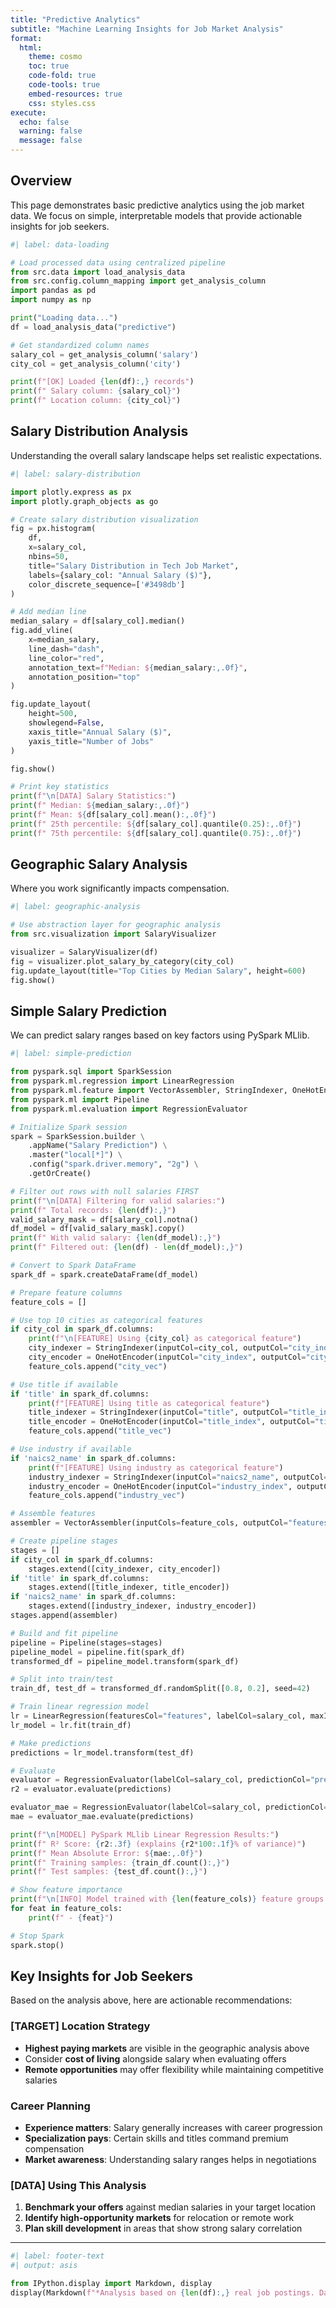 ```yaml
---
title: "Predictive Analytics"
subtitle: "Machine Learning Insights for Job Market Analysis"
format:
  html:
    theme: cosmo
    toc: true
    code-fold: true
    code-tools: true
    embed-resources: true
    css: styles.css
execute:
  echo: false
  warning: false
  message: false
---
```


## Overview

This page demonstrates basic predictive analytics using the job market data. We focus on simple, interpretable models that provide actionable insights for job seekers.

```python
#| label: data-loading

# Load processed data using centralized pipeline
from src.data import load_analysis_data
from src.config.column_mapping import get_analysis_column
import pandas as pd
import numpy as np

print("Loading data...")
df = load_analysis_data("predictive")

# Get standardized column names
salary_col = get_analysis_column('salary')
city_col = get_analysis_column('city')

print(f"[OK] Loaded {len(df):,} records")
print(f" Salary column: {salary_col}")
print(f" Location column: {city_col}")
```

## Salary Distribution Analysis

Understanding the overall salary landscape helps set realistic expectations.

```python
#| label: salary-distribution

import plotly.express as px
import plotly.graph_objects as go

# Create salary distribution visualization
fig = px.histogram(
    df,
    x=salary_col,
    nbins=50,
    title="Salary Distribution in Tech Job Market",
    labels={salary_col: "Annual Salary ($)"},
    color_discrete_sequence=['#3498db']
)

# Add median line
median_salary = df[salary_col].median()
fig.add_vline(
    x=median_salary,
    line_dash="dash",
    line_color="red",
    annotation_text=f"Median: ${median_salary:,.0f}",
    annotation_position="top"
)

fig.update_layout(
    height=500,
    showlegend=False,
    xaxis_title="Annual Salary ($)",
    yaxis_title="Number of Jobs"
)

fig.show()

# Print key statistics
print(f"\n[DATA] Salary Statistics:")
print(f" Median: ${median_salary:,.0f}")
print(f" Mean: ${df[salary_col].mean():,.0f}")
print(f" 25th percentile: ${df[salary_col].quantile(0.25):,.0f}")
print(f" 75th percentile: ${df[salary_col].quantile(0.75):,.0f}")
```

## Geographic Salary Analysis

Where you work significantly impacts compensation.

```python
#| label: geographic-analysis

# Use abstraction layer for geographic analysis
from src.visualization import SalaryVisualizer

visualizer = SalaryVisualizer(df)
fig = visualizer.plot_salary_by_category(city_col)
fig.update_layout(title="Top Cities by Median Salary", height=600)
fig.show()
```

## Simple Salary Prediction

We can predict salary ranges based on key factors using PySpark MLlib.

```python
#| label: simple-prediction

from pyspark.sql import SparkSession
from pyspark.ml.regression import LinearRegression
from pyspark.ml.feature import VectorAssembler, StringIndexer, OneHotEncoder
from pyspark.ml import Pipeline
from pyspark.ml.evaluation import RegressionEvaluator

# Initialize Spark session
spark = SparkSession.builder \
    .appName("Salary Prediction") \
    .master("local[*]") \
    .config("spark.driver.memory", "2g") \
    .getOrCreate()

# Filter out rows with null salaries FIRST
print(f"\n[DATA] Filtering for valid salaries:")
print(f" Total records: {len(df):,}")
valid_salary_mask = df[salary_col].notna()
df_model = df[valid_salary_mask].copy()
print(f" With valid salary: {len(df_model):,}")
print(f" Filtered out: {len(df) - len(df_model):,}")

# Convert to Spark DataFrame
spark_df = spark.createDataFrame(df_model)

# Prepare feature columns
feature_cols = []

# Use top 10 cities as categorical features
if city_col in spark_df.columns:
    print(f"\n[FEATURE] Using {city_col} as categorical feature")
    city_indexer = StringIndexer(inputCol=city_col, outputCol="city_index", handleInvalid="keep")
    city_encoder = OneHotEncoder(inputCol="city_index", outputCol="city_vec")
    feature_cols.append("city_vec")

# Use title if available
if 'title' in spark_df.columns:
    print(f"[FEATURE] Using title as categorical feature")
    title_indexer = StringIndexer(inputCol="title", outputCol="title_index", handleInvalid="keep")
    title_encoder = OneHotEncoder(inputCol="title_index", outputCol="title_vec")
    feature_cols.append("title_vec")

# Use industry if available
if 'naics2_name' in spark_df.columns:
    print(f"[FEATURE] Using industry as categorical feature")
    industry_indexer = StringIndexer(inputCol="naics2_name", outputCol="industry_index", handleInvalid="keep")
    industry_encoder = OneHotEncoder(inputCol="industry_index", outputCol="industry_vec")
    feature_cols.append("industry_vec")

# Assemble features
assembler = VectorAssembler(inputCols=feature_cols, outputCol="features", handleInvalid="skip")

# Create pipeline stages
stages = []
if city_col in spark_df.columns:
    stages.extend([city_indexer, city_encoder])
if 'title' in spark_df.columns:
    stages.extend([title_indexer, title_encoder])
if 'naics2_name' in spark_df.columns:
    stages.extend([industry_indexer, industry_encoder])
stages.append(assembler)

# Build and fit pipeline
pipeline = Pipeline(stages=stages)
pipeline_model = pipeline.fit(spark_df)
transformed_df = pipeline_model.transform(spark_df)

# Split into train/test
train_df, test_df = transformed_df.randomSplit([0.8, 0.2], seed=42)

# Train linear regression model
lr = LinearRegression(featuresCol="features", labelCol=salary_col, maxIter=10)
lr_model = lr.fit(train_df)

# Make predictions
predictions = lr_model.transform(test_df)

# Evaluate
evaluator = RegressionEvaluator(labelCol=salary_col, predictionCol="prediction", metricName="r2")
r2 = evaluator.evaluate(predictions)

evaluator_mae = RegressionEvaluator(labelCol=salary_col, predictionCol="prediction", metricName="mae")
mae = evaluator_mae.evaluate(predictions)

print(f"\n[MODEL] PySpark MLlib Linear Regression Results:")
print(f" R² Score: {r2:.3f} (explains {r2*100:.1f}% of variance)")
print(f" Mean Absolute Error: ${mae:,.0f}")
print(f" Training samples: {train_df.count():,}")
print(f" Test samples: {test_df.count():,}")

# Show feature importance
print(f"\n[INFO] Model trained with {len(feature_cols)} feature groups:")
for feat in feature_cols:
    print(f" - {feat}")

# Stop Spark
spark.stop()
```

## Key Insights for Job Seekers

Based on the analysis above, here are actionable recommendations:

### [TARGET] Location Strategy
- **Highest paying markets** are visible in the geographic analysis above
- Consider **cost of living** alongside salary when evaluating offers
- **Remote opportunities** may offer flexibility while maintaining competitive salaries

### Career Planning
- **Experience matters**: Salary generally increases with career progression
- **Specialization pays**: Certain skills and titles command premium compensation
- **Market awareness**: Understanding salary ranges helps in negotiations

### [DATA] Using This Analysis
1. **Benchmark your offers** against median salaries in your target location
2. **Identify high-opportunity markets** for relocation or remote work
3. **Plan skill development** in areas that show strong salary correlation

---

```python
#| label: footer-text
#| output: asis

from IPython.display import Markdown, display
display(Markdown(f"*Analysis based on {len(df):,} real job postings. Data is continuously updated to reflect current market conditions.*"))
```
